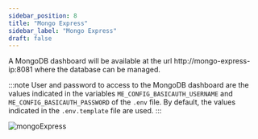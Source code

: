 ```yaml
---
sidebar_position: 8
title: "Mongo Express"
sidebar_label: "Mongo Express"
draft: false
---
```



A MongoDB dashboard will be available at the url http://mongo-express-ip:8081 where the database can be managed.

:::note
User and password to access to the MongoDB dashboard are the values indicated in the variables `ME_CONFIG_BASICAUTH_USERNAME` and `ME_CONFIG_BASICAUTH_PASSWORD` of the `.env` file. By default, the values indicated in the <Link to={TNLCM_BACKEND_DOTENV_TEMPLATE}>`.env.template`</Link> file are used.
:::

![mongoExpress](./images/mongoExpress.png)
